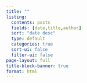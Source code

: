 ```yaml
---
title: ""
listing:
  contents: posts
  fields: [date,title,author]
  sort: "date desc"
  type: default
  categories: true
  sort-ui: false
  filter-ui: false
page-layout: full
title-block-banner: true
format: html
---
```


